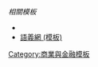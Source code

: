 {{Navbox
|name   = 知識管理
|title  = [[知識管理]]
|listclass = hlist
|state = {{{state|<noinclude>uncollapsed</noinclude>}}}
|group1 = 主文
|list1 =
* {{tsl|en|Personal knowledge management|個人知識管理（知識管理）}}
* {{tsl|en|Knowledge worker|知識勞動者}}
* [[智慧資本]]
* [[首席知識官]]
* [[集體智慧]]
|group2 = 相關資訊系統
|list2 =
* {{tsl|en|Enterprise content management|企業內容管理}}
* {{tsl|en|Knowledge management software|知識管理軟體}}
|group3 = 其他相關
|list3 =
* [[實踐社群]]
* [[知識]]
|group4 = 期刊
|list4 =
* {{tsl|en|Knowledge Management Research and Practice|知識管理與實踐}}

}}<noinclude>
''相關模板'' 
* {{tsl|en|template:Information science|Template:資訊科學|資訊科學 (模板)}}
* [[Template:語義網|語義網 (模板)]]

[[Category:商業與金融模板]]
</noinclude>